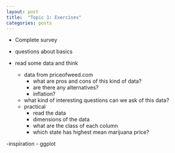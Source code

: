 ```yaml
---
layout: post
title:  "Topic 1: Exercises"
categories: posts
---
```


- Complete survey

- questions about basics

- read some data and think 
  - data from priceofweed.com
    - what are pros and cons of this kind of data?
    - are there any alternatives?
    - inflation?
  - what kind of interesting questions can we ask of this data?
  - practical
    - read the data
    - dimensions of the data
    - what are the class of each column
    - which state has highest mean marijuana price?

-inspiration
  - ggplot 